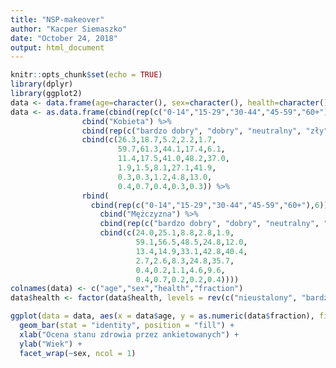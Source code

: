 ```yaml
---
title: "NSP-makeover"
author: "Kacper Siemaszko"
date: "October 24, 2018"
output: html_document
---
```


```r
knitr::opts_chunk$set(echo = TRUE)
library(dplyr)
library(ggplot2)
data <- data.frame(age=character(), sex=character(), health=character(), fraction=double())
data <- as.data.frame(cbind(rep(c("0-14","15-29","30-44","45-59","60+"),6)) %>%
                cbind("Kobieta") %>%
                cbind(rep(c("bardzo dobry", "dobry", "neutralny", "zły", "bardzo zły", "nieustalony"), each=5)) %>%
                cbind(c(26.3,18.7,5.2,2.2,1.7,
                        59.7,61.3,44.1,17.4,6.1,
                        11.4,17.5,41.0,48.2,37.0,
                        1.9,1.5,8.1,27.1,41.9,
                        0.3,0.3,1.2,4.8,13.0,
                        0.4,0.7,0.4,0.3,0.3)) %>%
                rbind(
                  cbind(rep(c("0-14","15-29","30-44","45-59","60+"),6)) %>%
                    cbind("Mężczyzna") %>%
                    cbind(rep(c("bardzo dobry", "dobry", "neutralny", "zły", "bardzo zły", "nieustalony"), each=5)) %>%
                    cbind(c(24.0,25.1,8.8,2.8,1.9,
                            59.1,56.5,48.5,24.8,12.0,
                            13.4,14.9,33.1,42.8,40.4,
                            2.7,2.6,8.3,24.8,35.7,
                            0.4,0.2,1.1,4.6,9.6,
                            0.4,0.7,0.2,0.2,0.4))))
colnames(data) <- c("age","sex","health","fraction")
data$health <- factor(data$health, levels = rev(c("nieustalony", "bardzo zły", "zły", "neutralny", "dobry", "bardzo dobry")))
```

```r
ggplot(data = data, aes(x = data$age, y = as.numeric(data$fraction), fill = data$health)) +
  geom_bar(stat = "identity", position = "fill") +
  xlab("Ocena stanu zdrowia przez ankietowanych") +
  ylab("Wiek") +
  facet_wrap(~sex, ncol = 1)
```
